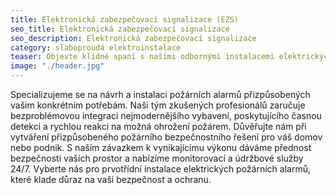 ```yaml
---
title: Elektronická zabezpečovací signalizace (EZS) 
seo_title: Elektronická zabezpečovací signalizace 
seo_description: Elektronická zabezpečovací signalizace 
category: slaboproudá elektroinstalace
teaser: Objevte klidné spaní s našimi odbornými instalacemi elektrických požárních alarmů. Naše společnost je věnovaná ochraně vašeho majetku s využitím nejmodernější technologie a spolehlivých řešení.
image: "./header.jpg"
---
```

<p>
Specializujeme se na návrh a instalaci požárních alarmů přizpůsobených vašim konkrétním potřebám. Naši tým zkušených profesionálů zaručuje bezproblémovou integraci nejmodernějšího vybavení, poskytujícího časnou detekci a rychlou reakci na možná ohrožení požárem. Důvěřujte nám při vytváření přizpůsobeného požárního bezpečnostního řešení pro váš domov nebo podnik. S naším závazkem k vynikajícímu výkonu dáváme přednost bezpečnosti vašich prostor a nabízíme monitorovací a údržbové služby 24/7. Vyberte nás pro prvotřídní instalace elektrických požárních alarmů, které klade důraz na vaši bezpečnost a ochranu.
</p>